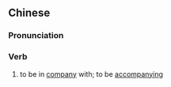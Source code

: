 ==Chinese==
{{zh-forms|s=随同}}

===Pronunciation===
{{zh-pron
|m=suítóng
|c=ceoi4 tung4
|mn=sûi-tông
|cat=v
}}

===Verb===
{{zh-verb}}

# to be in [[company]] with; to be [[accompany]]ing